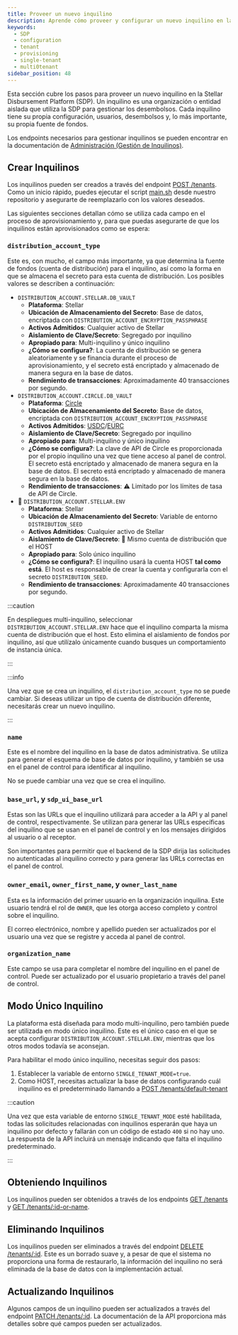 ```yaml
---
title: Proveer un nuevo inquilino
description: Aprende cómo proveer y configurar un nuevo inquilino en la Stellar Disbursement Platform.
keywords:
  - SDP
  - configuration
  - tenant
  - provisioning
  - single-tenant
  - multi0tenant
sidebar_position: 48
---
```


Esta sección cubre los pasos para proveer un nuevo inquilino en la Stellar Disbursement Platform (SDP). Un inquilino es una organización o entidad aislada que utiliza la SDP para gestionar los desembolsos. Cada inquilino tiene su propia configuración, usuarios, desembolsos y, lo más importante, su propia fuente de fondos.

Los endpoints necesarios para gestionar inquilinos se pueden encontrar en la documentación de [Administración (Gestión de Inquilinos)](../api-reference/admin.tag.mdx).

## Crear Inquilinos

Los inquilinos pueden ser creados a través del endpoint [POST /tenants](../api-reference/create-tenant.api.mdx). Como un inicio rápido, puedes ejecutar el script [main.sh](https://github.com/stellar/stellar-disbursement-platform-backend/blob/develop/dev/main.sh) desde nuestro repositorio y asegurarte de reemplazarlo con los valores deseados.

Las siguientes secciones detallan cómo se utiliza cada campo en el proceso de aprovisionamiento y, para que puedas asegurarte de que los inquilinos están aprovisionados como se espera:

### `distribution_account_type`

Este es, con mucho, el campo más importante, ya que determina la fuente de fondos (cuenta de distribución) para el inquilino, así como la forma en que se almacena el secreto para esta cuenta de distribución. Los posibles valores se describen a continuación:

- `DISTRIBUTION_ACCOUNT.STELLAR.DB_VAULT`
  - **Plataforma**: Stellar
  - **Ubicación de Almacenamiento del Secreto**: Base de datos, encriptada con `DISTRIBUTION_ACCOUNT_ENCRYPTION_PASSPHRASE`
  - **Activos Admitidos**: Cualquier activo de Stellar
  - **Aislamiento de Clave/Secreto**: Segregado por inquilino
  - **Apropiado para**: Multi-inquilino y único inquilino
  - **¿Cómo se configura?**: La cuenta de distribución se genera aleatoriamente y se financia durante el proceso de aprovisionamiento, y el secreto está encriptado y almacenado de manera segura en la base de datos.
  - **Rendimiento de transacciones**: Aproximadamente 40 transacciones por segundo.
- `DISTRIBUTION_ACCOUNT.CIRCLE.DB_VAULT`
  - **Plataforma**: [Circle]
  - **Ubicación de Almacenamiento del Secreto**: Base de datos, encriptada con `DISTRIBUTION_ACCOUNT_ENCRYPTION_PASSPHRASE`
  - **Activos Admitidos**: [USDC]/[EURC]
  - **Aislamiento de Clave/Secreto**: Segregado por inquilino
  - **Apropiado para**: Multi-inquilino y único inquilino
  - **¿Cómo se configura?**: La clave de API de Circle es proporcionada por el propio inquilino una vez que tiene acceso al panel de control. El secreto está encriptado y almacenado de manera segura en la base de datos. El secreto está encriptado y almacenado de manera segura en la base de datos.
  - **Rendimiento de transacciones**: ⚠️ Limitado por los límites de tasa de API de Circle.
- 🔴 `DISTRIBUTION_ACCOUNT.STELLAR.ENV`
  - **Plataforma**: Stellar
  - **Ubicación de Almacenamiento del Secreto**: Variable de entorno `DISTRIBUTION_SEED`
  - **Activos Admitidos**: Cualquier activo de Stellar
  - **Aislamiento de Clave/Secreto**: 🚨 Mismo cuenta de distribución que el HOST
  - **Apropiado para**: Solo único inquilino
  - **¿Cómo se configura?**: El inquilino usará la cuenta HOST **tal como está**. El host es responsable de crear la cuenta y configurarla con el secreto `DISTRIBUTION_SEED`.
  - **Rendimiento de transacciones**: Aproximadamente 40 transacciones por segundo.

:::caution

En despliegues multi-inquilino, seleccionar `DISTRIBUTION_ACCOUNT.STELLAR.ENV` hace que el inquilino comparta la misma cuenta de distribución que el host. Esto elimina el aislamiento de fondos por inquilino, así que utilízalo únicamente cuando busques un comportamiento de instancia única.

:::

:::info

Una vez que se crea un inquilino, el `distribution_account_type` no se puede cambiar. Si deseas utilizar un tipo de cuenta de distribución diferente, necesitarás crear un nuevo inquilino.

:::

### `name`

Este es el nombre del inquilino en la base de datos administrativa. Se utiliza para generar el esquema de base de datos por inquilino, y también se usa en el panel de control para identificar al inquilino.

No se puede cambiar una vez que se crea el inquilino.

### `base_url`, y `sdp_ui_base_url`

Estas son las URLs que el inquilino utilizará para acceder a la API y al panel de control, respectivamente. Se utilizan para generar las URLs específicas del inquilino que se usan en el panel de control y en los mensajes dirigidos al usuario o al receptor.

Son importantes para permitir que el backend de la SDP dirija las solicitudes no autenticadas al inquilino correcto y para generar las URLs correctas en el panel de control.

### `owner_email`, `owner_first_name`, y `owner_last_name`

Esta es la información del primer usuario en la organización inquilina. Este usuario tendrá el rol de `OWNER`, que les otorga acceso completo y control sobre el inquilino.

El correo electrónico, nombre y apellido pueden ser actualizados por el usuario una vez que se registre y acceda al panel de control.

### `organization_name`

Este campo se usa para completar el nombre del inquilino en el panel de control. Puede ser actualizado por el usuario propietario a través del panel de control.

## Modo Único Inquilino

La plataforma está diseñada para modo multi-inquilino, pero también puede ser utilizada en modo único inquilino. Este es el único caso en el que se acepta configurar `DISTRIBUTION_ACCOUNT.STELLAR.ENV`, mientras que los otros modos todavía se aconsejan.

Para habilitar el modo único inquilino, necesitas seguir dos pasos:

1. Establecer la variable de entorno `SINGLE_TENANT_MODE=true`.
2. Como HOST, necesitas actualizar la base de datos configurando cuál inquilino es el predeterminado llamando a [POST /tenants/default-tenant](../api-reference/default-tenant.api.mdx)

:::caution

Una vez que esta variable de entorno `SINGLE_TENANT_MODE` esté habilitada, todas las solicitudes relacionadas con inquilinos esperarán que haya un inquilino por defecto y fallarán con un código de estado `400` si no hay uno. La respuesta de la API incluirá un mensaje indicando que falta el inquilino predeterminado.

:::

## Obteniendo Inquilinos

Los inquilinos pueden ser obtenidos a través de los endpoints [GET /tenants](../api-reference/get-all-tenants.api.mdx) y [GET /tenants/:id-or-name](../api-reference/retrieve-a-tenant.api.mdx).

## Eliminando Inquilinos

Los inquilinos pueden ser eliminados a través del endpoint [DELETE /tenants/:id](../api-reference/soft-delete-a-tenant.api.mdx). Este es un borrado suave y, a pesar de que el sistema no proporciona una forma de restaurarlo, la información del inquilino no será eliminada de la base de datos con la implementación actual.

## Actualizando Inquilinos

Algunos campos de un inquilino pueden ser actualizados a través del endpoint [PATCH /tenants/:id](../api-reference/update-a-tenant.api.mdx). La documentación de la API proporciona más detalles sobre qué campos pueden ser actualizados.

[Circle]: https://www.circle.com
[USDC]: https://www.circle.com/en/usdc
[EURC]: https://www.circle.com/en/eurc
